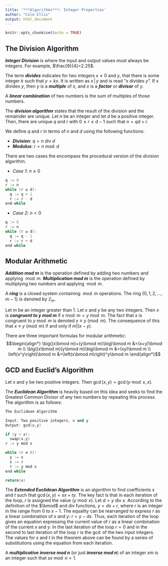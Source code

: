 ```yaml
---
title: '***Algorithms***: Integer Properties'
author: "Cole Ellis"
output: html_document
---
```


```r
knitr::opts_chunk$set(echo = TRUE)
```

## The Division Algorithm
***Integer Division*** is where the input and output values must always be integers.  For example, $\frac{9}{4}=2.25$.

The term ***divides*** indicates for two integers $x\neq 0$ and $y$, that there is some integer $k$ such that $y=kx$.  It is written as $x\,|\,y$ and is read "$x$ divides $y$".  If $x$ divides $y$, then $y$ is a ***multiple*** of $x$, and $x$ is a ***factor*** or ***divisor*** of $y$.

A ***linear combination*** of two numbers is the sum of multiples of those numbers.

The ***division algorithm*** states that the result of the division and the remainder are unique.  Let $n$ be an integer and let $d$ be a positive integer.  Then, there are unique $q$ and $r$ with $0\leq r \leq d-1$ such that $n=qd+r$.

We define $q$ and $r$ in terms of $n$ and $d$ using the following functions:

- ***Division***: $q = n \text{ div } d$
- ***Modulus***: $r = n \bmod d$

There are two cases the encompass the procedural version of the division algorithm.

- *Case 1*: $n \geq 0$
```c++
q := 0
r := n
while (r ≥ d):
  q := q + 1
  r := r - d
end-while
```

- *Case 2*: $n < 0$
```c++
q := 0
r := n
while (r ≥ d):
  q := q - 1
  r := r + d
end-while
```

## Modular Arithmetic
***Addition mod m*** is the operation defined by adding two numbers and applying $\bmod m$. ***Multiplication mod m*** is the operation defined by multiplying two numbers and applying $\bmod m$.

A ***ring*** is a closed system containing $\bmod m$ operations.  The ring $\{0,1,2,\ldots,m-1\}$ is denoted by $\mathbb{Z}_m$.

Let $m$ be an integer greater than $1$. Let $x$ and $y$ be any two integers. Then $x$ is ***congruent to $y$ mod $m$*** if $x \bmod m = y \bmod m$. The fact that $x$ is congruent to $y \bmod m$ is denoted $x \equiv y \pmod m$.  The consequence of this that $x\equiv y\pmod m$ if and only if $m|(x-y)$.

There are three important formulas for modular arithmetic: $$\begin{align*} \big((x\bmod m)+(y\bmod m)\big)\bmod m &=(x+y)\bmod m \\ \big((x\bmod m)(y\bmod m)\big)\bmod m &=(xy)\bmod m \\ \left(x^y\right)\bmod m &=\left(x\bmod m\right)^y\bmod m \end{align*}$$

## GCD and Euclid's Algorithm
Let x and y be two positive integers. Then $\gcd(x, y) = \gcd(y \bmod x, x)$.

The ***Euclidean Algorithm*** is heavily based on this idea and seeks to find the Greatest Common Divisor of any two numbers by repeating this process.  The algorithm is as follows:
```c++
The Euclidean Algorithm

Input: Two positive integers, x and y
Output: gcd(x,y)

if (y < x):
  swap(x,y)
r := y mod x

while (r ≠ 0):
  y := x
  x := r
  r := y mod x
end-while

return(x)
```

The ***Extended Euclidean Algorithm*** is an algorithm to find coefficients $s$ and $t$ such that $\gcd(x,y)=sx+ty$.  The key fact is that in each iteration of the loop, $r$ is assigned the value ($y \bmod x$). Let $d = y \text{ div } x$. According to the definition of the $\bmod$ and $\text{div}$ functions, $y = dx + r$, where $r$ is an integer in the range from $0$ to $x - 1$. The equality can be rearranged to express $r$ as a linear combination of $x$ and $y$: $r = y - dx$. Thus, each iteration of the loop gives an equation expressing the current value of $r$ as a linear combination of the current $x$ and $y$. In the last iteration of the loop $r = 0$ and in the second to last iteration of the loop r is the $\gcd$ of the two input integers. The values for $s$ and $t$ in the theorem above can be found by a series of substitutions using the equation from each iteration.

A ***multiplicative inverse mod n*** (or just ***inverse mod n***) of an integer $x$m is an integer such that $sx \bmod n = 1$.
